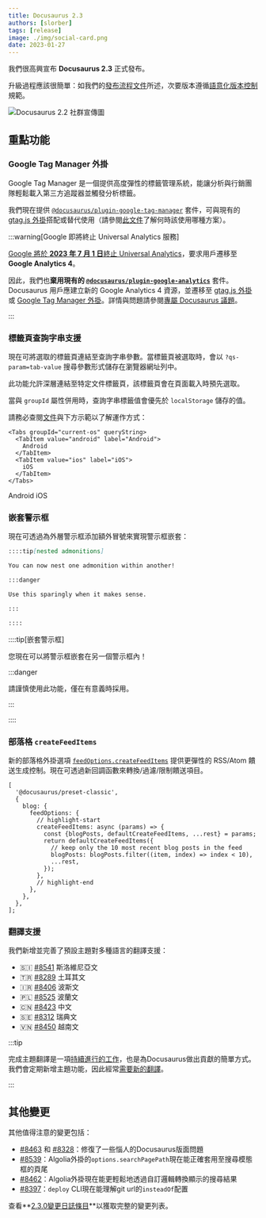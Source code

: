 ```yaml
---
title: Docusaurus 2.3
authors: [slorber]
tags: [release]
image: ./img/social-card.png
date: 2023-01-27
---
```


我們很高興宣布 **Docusaurus 2.3** 正式發布。

升級過程應該很簡單：如我們的[發布流程文件](/community/release-process)所述，次要版本遵循[語意化版本控制](https://semver.org/)規範。

![Docusaurus 2.2 社群宣傳圖](./img/social-card.png)

<!--truncate-->

## 重點功能

### Google Tag Manager 外掛

Google Tag Manager 是一個提供高度彈性的標籤管理系統，能讓分析與行銷團隊輕鬆載入第三方追蹤器並觸發分析標籤。

我們現在提供 [`@docusaurus/plugin-google-tag-manager`](/docs/api/plugins/@docusaurus/plugin-google-tag-manager/) 套件，可與現有的 [gtag.js 外掛](/docs/api/plugins/@docusaurus/plugin-google-gtag/)搭配或替代使用（請參閱[此文件](https://support.google.com/tagmanager/answer/7582054)了解何時該使用哪種方案）。

:::warning[Google 即將終止 Universal Analytics 服務]

[Google 將於 **2023 年 7 月 1 日**終止 Universal Analytics](https://blog.google/products/marketingplatform/analytics/prepare-for-future-with-google-analytics-4/)，要求用戶遷移至 **Google Analytics 4**。

因此，我們也**棄用現有的 [`@docusaurus/plugin-google-analytics`](/docs/api/plugins/@docusaurus/plugin-google-analytics)** 套件。Docusaurus 用戶應建立新的 Google Analytics 4 資源，並遷移至 [gtag.js 外掛](/docs/api/plugins/@docusaurus/plugin-google-gtag/)或 [Google Tag Manager 外掛](/docs/api/plugins/@docusaurus/plugin-google-tag-manager/)。詳情與問題請參閱[專屬 Docusaurus 議題](https://github.com/facebook/docusaurus/issues/7221)。

:::

### 標籤頁查詢字串支援

現在可將選取的標籤頁連結至查詢字串參數。當標籤頁被選取時，會以 `?qs-param=tab-value` 搜尋參數形式儲存在瀏覽器網址列中。

此功能允許深層連結至特定文件標籤頁，該標籤頁會在頁面載入時預先選取。

當與 `groupId` 屬性併用時，查詢字串標籤值會優先於 `localStorage` 儲存的值。

請務必查閱[文件](/docs/markdown-features/tabs#query-string)與下方示範以了解運作方式：


```tsx
<Tabs groupId="current-os" queryString>
  <TabItem value="android" label="Android">
    Android
  </TabItem>
  <TabItem value="ios" label="iOS">
    iOS
  </TabItem>
</Tabs>
```

<BrowserWindow>
  <Tabs groupId="current-os" queryString>
    <TabItem value="android" label="Android">
      Android
    </TabItem>
    <TabItem value="ios" label="iOS">
      iOS
    </TabItem>
  </Tabs>
</BrowserWindow>

### 嵌套警示框

現在可透過為外層警示框添加額外冒號來實現警示框嵌套：

```md
::::tip[nested admonitions]

You can now nest one admonition within another!

:::danger

Use this sparingly when it makes sense.

:::

::::
```

::::tip[嵌套警示框]

您現在可以將警示框嵌套在另一個警示框內！

:::danger

請謹慎使用此功能，僅在有意義時採用。

:::

::::

### 部落格 `createFeedItems`

新的部落格外掛選項 [`feedOptions.createFeedItems`](/docs/api/plugins/@docusaurus/plugin-content-blog/#CreateFeedItemsFn) 提供更彈性的 RSS/Atom 饋送生成控制。現在可透過新回調函數來轉換/過濾/限制饋送項目。

```tsx title="docusaurus.config.js"
[
  '@docusaurus/preset-classic',
  {
    blog: {
      feedOptions: {
        // highlight-start
        createFeedItems: async (params) => {
          const {blogPosts, defaultCreateFeedItems, ...rest} = params;
          return defaultCreateFeedItems({
            // keep only the 10 most recent blog posts in the feed
            blogPosts: blogPosts.filter((item, index) => index < 10),
            ...rest,
          });
        },
        // highlight-end
      },
    },
  },
];
```

### 翻譯支援

我們新增並完善了預設主題對多種語言的翻譯支援：

- 🇸🇮 [#8541](https://github.com/facebook/docusaurus/pull/8541) 斯洛維尼亞文
- 🇹🇷 [#8289](https://github.com/facebook/docusaurus/pull/8289) 土耳其文
- 🇮🇷 [#8406](https://github.com/facebook/docusaurus/pull/8406) 波斯文
- 🇵🇱 [#8525](https://github.com/facebook/docusaurus/pull/8525) 波蘭文
- 🇨🇳 [#8423](https://github.com/facebook/docusaurus/pull/8423) 中文
- 🇸🇪 [#8312](https://github.com/facebook/docusaurus/pull/8312) 瑞典文
- 🇻🇳 [#8450](https://github.com/facebook/docusaurus/pull/8450) 越南文

:::tip

完成主題翻譯是一項[持續進行的工作](https://github.com/facebook/docusaurus/issues/3526)，也是為Docusaurus做出貢獻的簡單方式。我們會定期新增主題功能，因此經常[需要新的翻譯](https://github.com/facebook/docusaurus/issues/3526)。

:::

## 其他變更

其他值得注意的變更包括：

- [#8463](https://github.com/facebook/docusaurus/pull/8463) 和 [#8328](https://github.com/facebook/docusaurus/pull/8328)：修復了一些惱人的Docusaurus版面問題
- [#8539](https://github.com/facebook/docusaurus/pull/8539)：Algolia外掛的`options.searchPagePath`現在能正確套用至搜尋模態框的頁尾
- [#8462](https://github.com/facebook/docusaurus/pull/8462)：Algolia外掛現在能更輕鬆地透過自訂邏輯轉換顯示的搜尋結果
- [#8397](https://github.com/facebook/docusaurus/pull/8397)：`deploy` CLI現在能理解git url的`insteadOf`配置

查看**[2.3.0變更日誌條目](/changelog/2.3.0)**以獲取完整的變更列表。